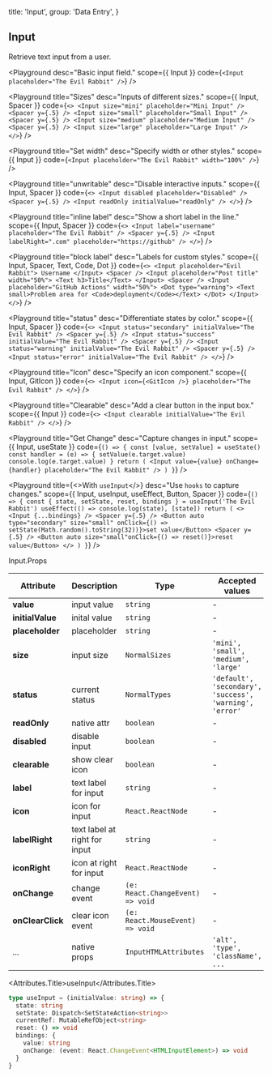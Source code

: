 
  title: 'Input',
  group: 'Data Entry',
}

## Input

Retrieve text input from a user.

<Playground
  desc="Basic input field."
  scope={{ Input }}
  code={`
<Input placeholder="The Evil Rabbit" />
`} />

<Playground
  title="Sizes"
  desc="Inputs of different sizes."
  scope={{ Input, Spacer }}
  code={`
<>
  <Input size="mini" placeholder="Mini Input" /> <Spacer y={.5} />
  <Input size="small" placeholder="Small Input" /> <Spacer y={.5} />
  <Input size="medium" placeholder="Medium Input" /> <Spacer y={.5} />
  <Input size="large" placeholder="Large Input" />
</>
`} />

<Playground
  title="Set width"
  desc="Specify width or other styles."
  scope={{ Input }}
  code={`
<Input placeholder="The Evil Rabbit" width="100%" />
`} />

<Playground
  title="unwritable"
  desc="Disable interactive inputs."
  scope={{ Input, Spacer }}
  code={`
<>
  <Input disabled placeholder="Disabled" />
  <Spacer y={.5} />
  <Input readOnly initialValue="readOnly" />
</>
`} />

<Playground
  title="inline label"
  desc="Show a short label in the line."
  scope={{ Input, Spacer }}
  code={`
<>
  <Input label="username" placeholder="The Evil Rabbit" />
  <Spacer y={.5} />
  <Input labelRight=".com" placeholder="https://github" />
</>
`} />

<Playground
  title="block label"
  desc="Labels for custom styles."
  scope={{ Input, Spacer, Text, Code, Dot }}
  code={`
<>
  <Input placeholder="Evil Rabbit">
    Username
  </Input>
  <Spacer />
  <Input placeholder="Post title" width="50%">
    <Text h3>Title</Text>
  </Input>
  <Spacer />
  <Input placeholder="GitHub Actions" width="50%">
    <Dot type="warning">
      <Text small>Problem area for <Code>deployment</Code></Text>
    </Dot>
  </Input>
</>
`} />

<Playground
  title="status"
  desc="Differentiate states by color."
  scope={{ Input, Spacer }}
  code={`
<>
  <Input status="secondary" initialValue="The Evil Rabbit" />
  <Spacer y={.5} />
  <Input status="success" initialValue="The Evil Rabbit" />
  <Spacer y={.5} />
  <Input status="warning" initialValue="The Evil Rabbit" />
  <Spacer y={.5} />
  <Input status="error" initialValue="The Evil Rabbit" />
</>
`} />

<Playground
  title="Icon"
  desc="Specify an icon component."
  scope={{ Input, GitIcon }}
  code={`
<>
  <Input icon={<GitIcon />} placeholder="The Evil Rabbit" />
</>
`} />

<Playground
  title="Clearable"
  desc="Add a clear button in the input box."
  scope={{ Input }}
  code={`
<>
  <Input clearable initialValue="The Evil Rabbit" />
</>
`} />

<Playground
  title="Get Change"
  desc="Capture changes in input."
  scope={{ Input, useState }}
  code={`
() => {
  const [value, setValue] = useState()
  const handler = (e) => {
    setValue(e.target.value)
    console.log(e.target.value)
  }
  return (
    <Input value={value} onChange={handler} placeholder="The Evil Rabbit" />
  )
}
`} />

<Playground
  title={<>With <Code>useInput</Code></>}
  desc="Use `hooks` to capture changes."
  scope={{ Input, useInput, useEffect, Button, Spacer }}
  code={`
() => {
  const { state, setState, reset, bindings } = useInput('The Evil Rabbit')
  useEffect(() => console.log(state), [state])
  return (
    <>
      <Input {...bindings} />
      <Spacer y={.5} />
      <Button auto type="secondary" size="small"
        onClick={() => setState(Math.random().toString(32))}>set value</Button>
      <Spacer y={.5} />
      <Button auto size="small"onClick={() => reset()}>reset value</Button>
    </>
  )
}
`} />


<Attributes edit="/pages/docs/components/input.mdx">
<Attributes.Title>Input.Props</Attributes.Title>

| Attribute | Description | Type | Accepted values | Default
| ---------- | ---------- | ---- |  -------------- | ------ |
| **value** | input value | `string` | - | - |
| **initialValue** | inital value | `string` | - | - |
| **placeholder** | placeholder | `string` | - | - |
| **size** | input size | `NormalSizes` | `'mini', 'small', 'medium', 'large'` | `medium` |
| **status** | current status | `NormalTypes` | `'default', 'secondary', 'success', 'warning', 'error'` | `default` |
| **readOnly** | native attr | `boolean` | - | `false` |
| **disabled** | disable input | `boolean` | - | `false` |
| **clearable** | show clear icon | `boolean` | - | `false` |
| **label** | text label for input | `string` | - | - |
| **icon** | icon for input | `React.ReactNode` | - | - |
| **labelRight** | text label at right for input | `string` | - | - |
| **iconRight** | icon at right for input | `React.ReactNode` | - | - |
| **onChange** | change event | `(e: React.ChangeEvent) => void` | - | - |
| **onClearClick** | clear icon event | `(e: React.MouseEvent) => void` | - | - |
| ... | native props | `InputHTMLAttributes` | `'alt', 'type', 'className', ...` | - |

<Attributes.Title>useInput</Attributes.Title>

```ts
type useInput = (initialValue: string) => {
  state: string
  setState: Dispatch<SetStateAction<string>>
  currentRef: MutableRefObject<string>
  reset: () => void
  bindings: {
    value: string
    onChange: (event: React.ChangeEvent<HTMLInputElement>) => void
  }
}
```

</Attributes>

